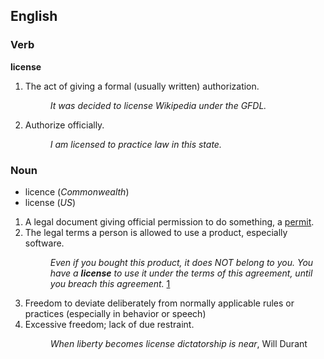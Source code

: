 ==English==
===Verb===
'''license'''
#The act of giving a formal (usually written) authorization.
#:''It was decided to license Wikipedia under the GFDL.''
#Authorize officially.
#:''I am licensed to practice law in this state.''
===Noun===
*licence (''Commonwealth'')
*license (''US'')
#A legal document giving official permission to do something, a [[permit]].
#The legal terms a person is allowed to use a product, especially software.
#:''Even if you bought this product, it does NOT belong to you. You have a '''license''' to use it under the terms of this agreement, until you breach this agreement.'' [http://www.cybersource.com.au/cyber/about/comparing_the_gpl_to_eula.pdf]
#Freedom to deviate deliberately from normally applicable rules or practices (especially in behavior or speech)
#Excessive freedom; lack of due restraint.
#:''When liberty becomes license dictatorship is near'', Will Durant